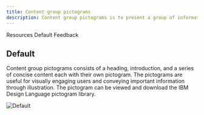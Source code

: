 ```yaml
---
title: Content group pictograms
description: Content group pictograms is to present a group of information, each with a supporting pictogram.
---
```



<ComponentDescription name="Content group pictograms" type="layout" />

<AnchorLinks>

<AnchorLink>Resources</AnchorLink>
<AnchorLink>Default</AnchorLink>
<AnchorLink>Feedback</AnchorLink>

</AnchorLinks>

<ResourceLinks name="Content group pictograms" type="layout" />

## Default

Content group pictograms consists of a heading, introduction, and a series of concise content each with their own pictogram. The pictograms are useful for visually engaging users and conveying important information through illustration. The pictogram can be viewed and download the IBM Design Language pictogram library.

![Default](../../images/pattern/content-group-pictograms/content-group-with-pictograms.jpg)

<ComponentFooter name="Content group pictograms" type="layout" />
